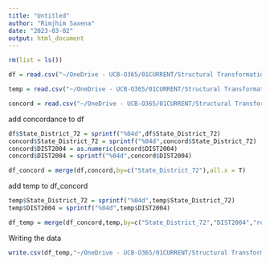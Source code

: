 ```yaml
---
title: "Untitled"
author: "Rimjhim Saxena"
date: "2023-03-02"
output: html_document
---
```


```r
rm(list = ls())

df = read.csv("~/OneDrive - UCB-O365/01CURRENT/Structural Transformation Climate Change India/Data/06Final/final-wgeog.csv")

temp = read.csv("~/OneDrive - UCB-O365/01CURRENT/Structural Transformation Climate Change India/Data/06Final/avg-temp-round.csv")

concord = read.csv("~/OneDrive - UCB-O365/01CURRENT/Structural Transformation Climate Change India/Data/EXTRA/District_cross_shapeDIST04_NSS72.csv")
```


add concordance to df 
```r
df$State_District_72 = sprintf("%04d",df$State_District_72)
concord$State_District_72 = sprintf("%04d",concord$State_District_72)
concord$DIST2004 = as.numeric(concord$DIST2004)
concord$DIST2004 = sprintf("%04d",concord$DIST2004)

df_concord = merge(df,concord,by=c("State_District_72"),all.x = T)
```

add temp to df_concord

```r
temp$State_District_72 = sprintf("%04d",temp$State_District_72)
temp$DIST2004 = sprintf("%04d",temp$DIST2004)

df_temp = merge(df_concord,temp,by=c("State_District_72","DIST2004","round"),all.x = T)
```


Writing the data
```r
write.csv(df_temp,"~/OneDrive - UCB-O365/01CURRENT/Structural Transformation Climate Change India/Data/06Final/final-wgeog-temp.csv",row.names = F)
```


